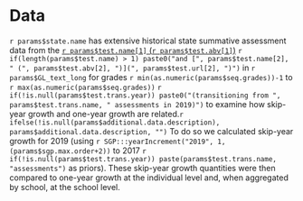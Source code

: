 #  Data

`r params$state.name` has extensive historical state summative assessment data from the [`r params$test.name[1]` (`r params$test.abv[1]`)](`r noquote(params$test.url[1])`) `r if(length(params$test.name) > 1) paste0("and [", params$test.name[2], " (", params$test.abv[2], ")](", params$test.url[2], ")")` in `r params$GL_text_long` for grades `r min(as.numeric(params$seq.grades))-1` to `r max(as.numeric(params$seq.grades))` `r if(!is.null(params$test.trans.year)) paste0("(transitioning from ", params$test.trans.name, " assessments in 2019)")` to examine how skip-year growth and one-year growth are related.`r ifelse(!is.null(params$additional.data.description), params$additional.data.description, "")` To do so we calculated skip-year growth for 2019 (using `r SGP:::yearIncrement("2019", 1, (params$sgp.max.order+2))` to 2017 `r if(!is.null(params$test.trans.year)) paste(params$test.trans.name, "assessments")` as priors). These skip-year growth quantities were then compared to one-year growth at the individual level and, when aggregated by school, at the school level.
